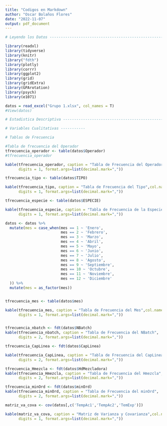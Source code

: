 ```yaml
---
title: "Codigos en Markdown"
author: "Oscar Bolaños Flores"
date: "2022-11-07"
output: pdf_document
---
```

```r
# Leyendo los Datos -------------------------------------------------------

library(readxl)
library(tidyverse)
library(knitr)
library("fdth")
library(plotly)
library(corrr)
library(ggplot2)
library(grid)
library(gridExtra)
library(GPArotation)
library(psych)
library(e1071)

datos = read_excel("Grupo 1.xlsx", col_names = T)
#View(datos)

# Estadistica Descriptiva -------------------------------------------------

# Variables Cualitativas -----------

# Tablas de Frecuencia

#Tabla de frecuencia del Operador
tfrecuencia_operador <- table(datos$Operador)
#tfrecuencia_operador

kable(tfrecuencia_operador, caption = "Tabla de Frecuencia del Operador",col.names = c("Operador", "Frecuencia"),
      digits = 1, format.args=list(decimal.mark=","))

tfrecuencia_tipo <- table(datos$TIPO)

kable(tfrecuencia_tipo, caption = "Tabla de Frecuencia del Tipo",col.names = c("Tipo", "Frecuencia"),
      digits = 1, format.args=list(decimal.mark=","))

tfrecuencia_especie <- table(datos$ESPECIE)

kable(tfrecuencia_especie, caption = "Tabla de Frecuencia de la Especie",col.names = c("Especie", "Frecuencia"),
      digits = 1, format.args=list(decimal.mark=","))

datos <- datos %>%
  mutate(mes = case_when(mes == 1 ~ 'Enero',
                         mes == 2 ~ 'Febrero',
                         mes == 3 ~ 'Marzo',
                         mes == 4 ~ 'Abril',
                         mes == 5 ~ 'Mayo',
                         mes == 6 ~ 'Junio',
                         mes == 7 ~ 'Julio',
                         mes == 8 ~ 'Agosto',
                         mes == 9 ~ 'Septiembre',
                         mes == 10 ~ 'Octubre',
                         mes == 11 ~ 'Noviembre',
                         mes == 12 ~ 'Diciembre'
  )) %>%
  mutate(mes = as_factor(mes))


tfrecuencia_mes <- table(datos$mes)

kable(tfrecuencia_mes, caption = "Tabla de Frecuencia del Mes",col.names = c("Mes", "Frecuencia"),
      digits = 1, format.args=list(decimal.mark=","))



```

```r
tfrecuencia_nbatch <- fdt(datos$NBatch)
kable(tfrecuencia_nbatch, caption = "Tabla de Frecuencia del NBatch",
      digits = 2, format.args=list(decimal.mark=","))
```


```r
tfrecuencia_CapLinea <- fdt(datos$CapLinea)

kable(tfrecuencia_CapLinea, caption = "Tabla de Frecuencia del CapLinea",
      digits = 2, format.args=list(decimal.mark=","))
```

```r
tfrecuencia_Hmezcla <- fdt(datos$HdMezcladora)
kable(tfrecuencia_Hmezcla, caption = "Tabla de Frecuencia del Hmezcla",
      digits = 2, format.args=list(decimal.mark=","))
```

```r
tfrecuencia_minOrd <- fdt(datos$minOrd)
kable(tfrecuencia_minOrd, caption = "Tabla de Frecuencia del minOrd",
      digits = 2, format.args=list(decimal.mark=","))
```

```r
matriz_va_cova <- cov(datos[,c('TempAc1','TempAc2','TemExp')])

kable(matriz_va_cova, caption = "Matriz de Varianza y Covarianza",col.names = c("Temp. Ac1", "Temp. Ac2","Temp Exp"),
      digits = 1, format.args=list(decimal.mark=","))
```

